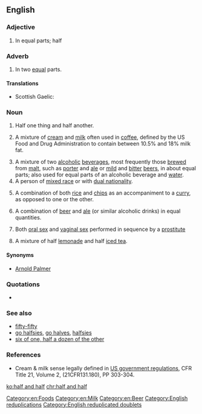 ==English==

===Adjective===
{{en-adj|head=[[half]] [[and]] [[half]]|-}}

# In equal parts; half

===Adverb===
{{en-adv|-}}

# In two [[equal]] parts.

====Translations====
{{trans-top|in equal parts}}
* Scottish Gaelic: {{t|gd|leth mar leth}}
{{trans-mid}}
{{trans-bottom}}

===Noun===
{{en-noun|-}}

# Half one thing and half another.
# {{label|en|US}} A mixture of [[cream]] and [[milk]] often used in [[coffee]], defined by the US Food and Drug Administration to contain between 10.5% and 18% milk fat.
# A mixture of two [[alcoholic]] [[beverage]]s, most frequently those [[brew#Verb|brewed]] from [[malt]], such as [[porter]] and [[ale]] or [[mild]] and [[bitter]] [[beer]]s, in about equal parts; also used for equal parts of an alcoholic beverage and [[water]].
# A person of [[mixed race]] or with [[dual nationality]].
# {{label|en|British}} A combination of both [[rice]] and [[chip]]s as an accompaniment to a [[curry]], as opposed to one or the other.
# {{label|en|UK}} A combination of [[beer]] and [[ale]] (or similar alcoholic drinks) in equal quantities.
# Both [[oral sex]] and [[vaginal sex]] performed in sequence by a [[prostitute]]
# {{label|en|US}} A mixture of half [[lemonade]] and half [[iced tea]].

====Synonyms====
* {{sense|lemonade and iced tea}} [[Arnold Palmer]]

===Quotations===
* {{seeCites}}

===See also===
* [[fifty-fifty]]
* [[go halfsies]], [[go halves]], [[halfsies]]
* [[six of one, half a dozen of the other]]

===References===
* Cream & milk sense legally defined in [http://vm.cfsan.fda.gov/~lrd/FCF131.html US government regulations], CFR Title 21, Volume 2, (21CFR131.180), PP 303-304.

[[Category:en:Foods]]
[[Category:en:Milk]]
[[Category:en:Beer]]
[[Category:English reduplications]]
[[Category:English reduplicated doublets]]

[[ko:half and half]]
[[chr:half and half]]